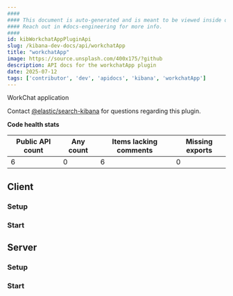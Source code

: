 ```yaml
---
####
#### This document is auto-generated and is meant to be viewed inside our experimental, new docs system.
#### Reach out in #docs-engineering for more info.
####
id: kibWorkchatAppPluginApi
slug: /kibana-dev-docs/api/workchatApp
title: "workchatApp"
image: https://source.unsplash.com/400x175/?github
description: API docs for the workchatApp plugin
date: 2025-07-12
tags: ['contributor', 'dev', 'apidocs', 'kibana', 'workchatApp']
---
```


WorkChat application

Contact [@elastic/search-kibana](https://github.com/orgs/elastic/teams/search-kibana) for questions regarding this plugin.

**Code health stats**

| Public API count  | Any count | Items lacking comments | Missing exports |
|-------------------|-----------|------------------------|-----------------|
| 6 | 0 | 6 | 0 |

## Client

### Setup
<DocDefinitionList data={[workchatAppObj.client.setup]}/>

### Start
<DocDefinitionList data={[workchatAppObj.client.start]}/>

## Server

### Setup
<DocDefinitionList data={[workchatAppObj.server.setup]}/>

### Start
<DocDefinitionList data={[workchatAppObj.server.start]}/>


